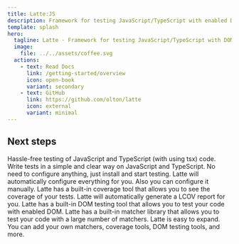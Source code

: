 ```yaml
---
title: Latte:JS
description: Framework for testing JavaScript/TypeScript with enabled DOM
template: splash
hero:
  tagline: Latte - Framework for testing JavaScript/TypeScript with DOM support and built-in headless browser!
  image:
    file: ../../assets/coffee.svg
  actions:
    - text: Read Docs
      link: /getting-started/overview
      icon: open-book
      variant: secondary 
    - text: GitHub
      link: https://github.com/olton/latte
      icon: external
      variant: minimal
---
```



## Next steps

<CardGrid>
	<Card title="JavaScript/TypeScript" icon="seti:tsconfig">
        Hassle-free testing of JavaScript and TypeScript (with using tsx) code. Write tests in a simple and clear way on JavaScript and TypeScript.
	</Card>
	<Card title="Config Free" icon="setting">
        No need to configure anything, just install and start testing. Latte will automatically configure everything for you. Also you can configure it manually.
	</Card>
	<Card title="Built-in coverage tool" icon="list-format">
        Latte has a built-in coverage tool that allows you to see the coverage of your tests. Latte will automatically generate a LCOV report for you.
	</Card>
	<Card title="DOM Testing" icon="rocket">
        Latte has a built-in DOM testing tool that allows you to test your code with enabled DOM.
	</Card>
	<Card title="100+ Matchers" icon="approve-check">
        Latte has a built-in matcher library that allows you to test your code with a large number of matchers.
	</Card>
	<Card title="Easy Expanding" icon="seti:crystal_embedded">
        Latte is easy to expand. You can add your own matchers, coverage tools, DOM testing tools, and more.
	</Card>
</CardGrid>
